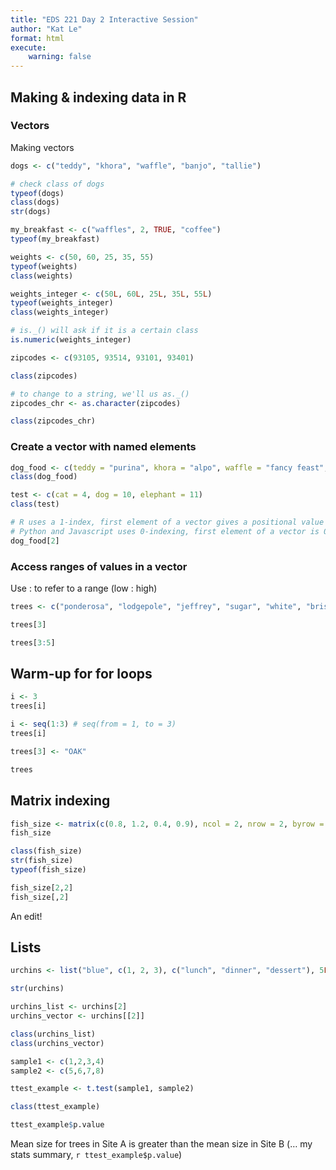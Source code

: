 ```yaml
---
title: "EDS 221 Day 2 Interactive Session"
author: "Kat Le"
format: html
execute: 
    warning: false
---
```


## Making & indexing data in R

### Vectors

Making vectors

```r
dogs <- c("teddy", "khora", "waffle", "banjo", "tallie")

# check class of dogs
typeof(dogs)
class(dogs)
str(dogs)
```

```r
my_breakfast <- c("waffles", 2, TRUE, "coffee")
typeof(my_breakfast)
```

```r
weights <- c(50, 60, 25, 35, 55)
typeof(weights)
class(weights)
```

```r
weights_integer <- c(50L, 60L, 25L, 35L, 55L)
typeof(weights_integer)
class(weights_integer)
```

```r
# is._() will ask if it is a certain class
is.numeric(weights_integer)
```

```r
zipcodes <- c(93105, 93514, 93101, 93401)

class(zipcodes)

# to change to a string, we'll us as._()
zipcodes_chr <- as.character(zipcodes)

class(zipcodes_chr)
```

### Create a vector with named elements

```r
dog_food <- c(teddy = "purina", khora = "alpo", waffle = "fancy feast", banjo = "blue diamond", tallie = "farmer's dog")
class(dog_food)

test <- c(cat = 4, dog = 10, elephant = 11)
class(test)
```

```r
# R uses a 1-index, first element of a vector gives a positional value of 1
# Python and Javascript uses 0-indexing, first element of a vector is 0
dog_food[2]
```

### Access ranges of values in a vector

Use : to refer to a range (low : high)

```r
trees <- c("ponderosa", "lodgepole", "jeffrey", "sugar", "white", "bristlecone")

trees[3]

trees[3:5]
```

## Warm-up for for loops

```r
i <- 3
trees[i]
```

```r
i <- seq(1:3) # seq(from = 1, to = 3)
trees[i]

```

```r
trees[3] <- "OAK"

trees
```

## Matrix indexing

```r
fish_size <- matrix(c(0.8, 1.2, 0.4, 0.9), ncol = 2, nrow = 2, byrow = FALSE)
fish_size

class(fish_size)
str(fish_size)
typeof(fish_size)

fish_size[2,2]
fish_size[,2]
```

An edit!

## Lists

```r
urchins <- list("blue", c(1, 2, 3), c("lunch", "dinner", "dessert"), 5L)

str(urchins)
```

```r
urchins_list <- urchins[2]
urchins_vector <- urchins[[2]]

class(urchins_list)
class(urchins_vector)
```

```r
sample1 <- c(1,2,3,4)
sample2 <- c(5,6,7,8)

ttest_example <- t.test(sample1, sample2)

class(ttest_example)

ttest_example$p.value
```

Mean size for trees in Site A is greater than the mean size in Site B (... my stats summary, `r ttest_example$p.value`)

